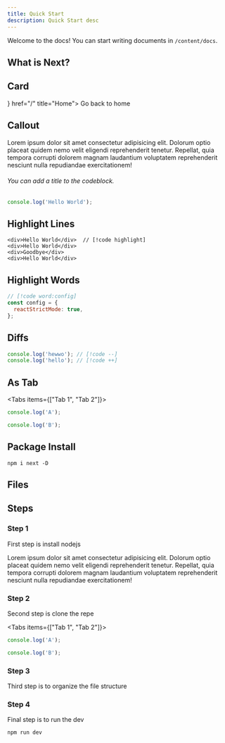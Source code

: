 ```yaml
---
title: Quick Start
description: Quick Start desc
---
```



Welcome to the docs! You can start writing documents in `/content/docs`.

## What is Next?

<Cards>
  <Card title="Learn more about Next.js" href="https://nextjs.org/docs" />
  <Card title="Learn more about Fumadocs" href="https://fumadocs.vercel.app" />
</Cards>


## Card

<Cards>
  <Card icon={<HomeIcon />} href="/" title="Home">
    Go back to home
  </Card>
</Cards>

## Callout
<Callout title='New feature' type='info'>
  Lorem ipsum dolor sit amet consectetur adipisicing elit. Dolorum optio placeat quidem nemo velit eligendi 
  reprehenderit tenetur. Repellat, quia tempora corrupti dolorem magnam laudantium voluptatem reprehenderit
  nesciunt nulla repudiandae exercitationem!
</Callout>


###### You can add a title to the codeblock.
```js title="My Title"
console.log('Hello World');
```

## Highlight Lines
```tsx 
<div>Hello World</div>  // [!code highlight]
<div>Hello World</div>
<div>Goodbye</div>
<div>Hello World</div>
```

## Highlight Words
```js
// [!code word:config]
const config = {
  reactStrictMode: true,
};
```

## Diffs
```ts
console.log('hewwo'); // [!code --]
console.log('hello'); // [!code ++]
```

## As Tab

<Tabs items={["Tab 1", "Tab 2"]}>
 
```ts tab="Tab 1"
console.log('A');
```
 
```ts tab="Tab 2"
console.log('B');
```
 
</Tabs>

## Package Install
```package-install
npm i next -D
```

## Files
<Files>
  <Folder name="app" defaultOpen>
    <File name="layout.tsx" />
    <File name="page.tsx" />
    <File name="global.css" />
  </Folder>
  <Folder name="components">
    <File name="button.tsx" />
    <File name="tabs.tsx" />
    <File name="dialog.tsx" />
  </Folder>
  <File name="package.json" />
</Files>

## Steps
 
<Steps>
<Step>

### Step 1

First step is install nodejs

<Callout title='New feature' type='info'>
  Lorem ipsum dolor sit amet consectetur adipisicing elit. Dolorum optio placeat quidem nemo velit eligendi 
  reprehenderit tenetur. Repellat, quia tempora corrupti dolorem magnam laudantium voluptatem reprehenderit
  nesciunt nulla repudiandae exercitationem!
</Callout>


</Step>
 
<Step>

### Step 2

Second step is clone the repe 

<Cards>
  <Card title="Learn more about Next.js" href="https://nextjs.org/docs" />
  <Card title="Learn more about Fumadocs" href="https://fumadocs.vercel.app" />
</Cards>

<Tabs items={["Tab 1", "Tab 2"]}>
 
```ts tab="Tab 1"
console.log('A');
```
 
```ts tab="Tab 2"
console.log('B');
```
 
</Tabs>

</Step>
<Step>

### Step 3

Third step is to organize the file structure

<Files>
  <Folder name="app" defaultOpen>
    <File name="layout.tsx" />
    <File name="page.tsx" />
    <File name="global.css" />
  </Folder>
  <Folder name="components" defaultOpen>
    <File name="button.tsx" />
    <File name="tabs.tsx" />
    <File name="dialog.tsx" />
  </Folder>
  <File name="package.json" />
</Files>
</Step>
<Step>

### Step 4

Final step is to run the dev

```shell
npm run dev
```
</Step>
</Steps>
